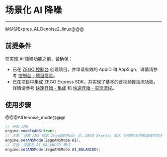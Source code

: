 # 场景化 AI 降噪

- - -

@@@Expres_AI_Denoise2_linux@@@

## 前提条件

在实现 AI 降噪功能之前，请确保：

- 已在 [ZEGO 控制台](https://console.zego.im) 创建项目，并申请有效的 AppID 和 AppSign，详情请参考 [控制台 - 项目信息](https://doc-zh.zego.im/article/12107)。
- 已在项目中集成 ZEGO Express SDK，并实现了基本的音视频推拉流功能，详情请参考 [快速开始 - 集成](!Integration/SDK_Integration) 和 [快速开始 - 实现流程](!Integration/Solution_Implementation)。


## 使用步骤

@@@AIDenoise_mode@@@


```java
// 开启 ANS
engine.enableANS(true);
// 注意：设置 ANS 模式 ZegoANSMode 后，ZEGO Express SDK 会强制关闭瞬态噪声抑制 [enableTransientANS]
engine.setANSMode(ZegoANSMode.AI);
// 可选：设置为 AI_BALANCED 模式
engine.setANSMode(ZegoANSMode.AI_BALANCED);
```
